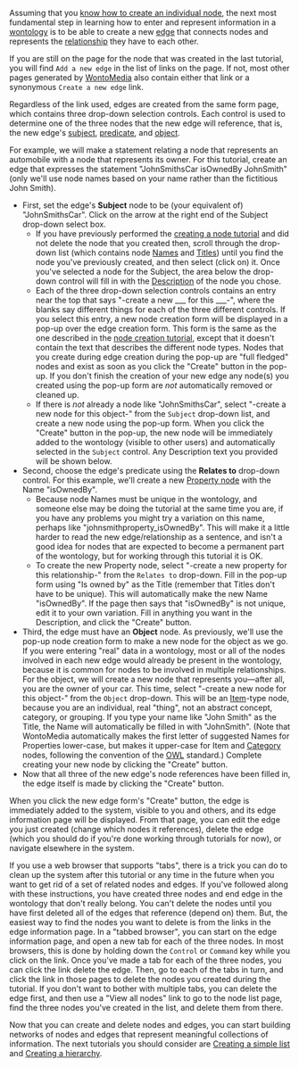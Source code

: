<!-- Copyright (c)  2010  Glen E. Ivey
     Permission is granted to copy, distribute and/or modify this document
     under the terms of the GNU Free Documentation License, Version 1.3;
     with no Invariant Sections, no Front-Cover Texts, and no Back-Cover Texts.
     A copy of the license is in the file COPYING.DOCUMENTATION
  -->


Assuming that you [[WmHelp:Tutorials/CreatingANode|know how to create an individual node]], the next most fundamental step in learning how to enter and represent information in a [[WmHelp:GlossaryPtoZ#anchor_Wontology|wontology]] is to be able to create a new [[WmHelp:GlossaryAtoO#anchor_Edge|edge]] that connects nodes and represents the [[WmHelp:GlossaryPtoZ#anchor_Relationship|relationship]] they have to each other.

If you are still on the page for the node that was created in the last tutorial, you will find <tt>Add a new edge</tt> in the list of links on the page.  If not, most other pages generated by [[WmHelp:GlossaryPtoZ#anchor_WontoMedia|WontoMedia]] also contain either that link or a synonymous <tt>Create a new edge</tt> link.

Regardless of the link used, edges are created from the same form page, which contains three drop-down selection controls.  Each control is used to determine one of the three nodes that the new edge will reference, that is, the new edge's [[WmHelp:GlossaryPtoZ#anchor_Subject|subject]], [[WmHelp:GlossaryPtoZ#anchor_Predicate|predicate]], and [[WmHelp:GlossaryAtoO#anchor_Object|object]].

For example, we will make a statement relating a node that represents an automobile with a node that represents its owner.  For this tutorial, create an edge that expresses the statement "JohnSmithsCar isOwnedBy JohnSmith" (only we'll use node names based on your name rather than the fictitious John Smith).

* First, set the edge's '''Subject''' node to be (your equivalent of) "JohnSmithsCar".  Click on the arrow at the right end of the Subject drop-down select box.
** If you have previously performed the [[WmHelp:Tutorials/CreatingANode|creating a node tutorial]] and did not delete the node that you created then, scroll through the drop-down list (which contains node [[WmHelp:GlossaryAtoO#anchor_Name|Names]] and [[WmHelp:GlossaryPtoZ#anchor_Title|Titles]]) until you find the node you've previously created, and then select (click on) it.  Once you've selected a node for the Subject, the area below the drop-down control will fill in with the [[WmHelp:GlossaryAtoO#anchor_Description|Description]] of the node you chose.
** Each of the three drop-down selection controls contains an entry near the top that says "-create a new ___ for this ___-", where the blanks say different things for each of the three different controls.  If you select this entry, a new node creation form will be displayed in a pop-up over the edge creation form.  This form is the same as the one described in the [[WmHelp:Tutorials/CreatingANode|node creation tutorial]], except that it doesn't contain the text that describes the different node types.  Nodes that you create during edge creation during the pop-up are "full fledged" nodes and exist as soon as you click the "Create" button in the pop-up.  If you don't finish the creation of your new edge any node(s) you created using the pop-up form are ''not'' automatically removed or cleaned up.
** If there is ''not'' already a node like "JohnSmithsCar", select "-create a new node for this object-" from the <tt>Subject</tt> drop-down list, and create a new node using the pop-up form.  When you click the "Create" button in the pop-up, the new node will be immediately added to the wontology (visible to other users) and automatically selected in the <tt>Subject</tt> control.  Any Description text you provided will be shown below.
* Second, choose the edge's predicate using the '''Relates to''' drop-down control.  For this example, we'll create a new [[WmHelp:GlossaryPtoZ#anchor_Property|Property node]] with the Name "isOwnedBy".
** Because node Names must be unique in the wontology, and someone else may be doing the tutorial at the same time you are, if you have any problems you might try a variation on this name, perhaps like "johnsmithproperty_isOwnedBy".  This will make it a little harder to read the new edge/relationship as a sentence, and isn't a good idea for nodes that are expected to become a permanent part of the wontology, but for working through this tutorial it is OK.
** To create the new Property node, select "-create a new property for this relationship-" from the <tt>Relates to</tt> drop-down.  Fill in the pop-up form using "Is owned by" as the Title (remember that Titles don't have to be unique).  This will automatically make the new Name "isOwnedBy".  If the page then says that "isOwnedBy" is not unique, edit it to your own variation.  Fill in anything you want in the Description, and click the "Create" button.
* Third, the edge must have an '''Object''' node.  As previously, we'll use the pop-up node creation form to make a new node for the object as we go.  If you were entering "real" data in a wontology, most or all of the nodes involved in each new edge would already be present in the wontology, because it is common for nodes to be involved in multiple relationships.  For the object, we will create a new node that represents you&mdash;after all, you are the owner of your car.  This time, select "-create a new node for this object-" from the <tt>Object</tt> drop-down.  This will be an [[WmHelp:GlossaryAtoO#anchor_Item|Item]]-type node, because you are an individual, real "thing", not an abstract concept, category, or grouping.  If you type your name like "John Smith" as the Title, the Name will automatically be filled in with "JohnSmith".  (Note that WontoMedia automatically makes the first letter of suggested Names for Properties lower-case, but makes it upper-case for Item and [[WmHelp:GlossaryAtoO#anchor_Category|Category]] nodes, following the convention of the [[WmHelp:GlossaryAtoO#anchor_OWL|OWL]] standard.)  Complete creating your new node by clicking the "Create" button.
* Now that all three of the new edge's node references have been filled in, the edge itself is made by clicking the "Create" button.

When you click the new edge form's "Create" button, the edge is immediately added to the system, visible to you and others, and its edge information page will be displayed.  From that page, you can edit the edge you just created (change which nodes it references), delete the edge (which you should do if you're done working through tutorials for now), or navigate elsewhere in the system.

If you use a web browser that supports "tabs", there is a trick you can do to clean up the system after this tutorial or any time in the future when you want to get rid of a set of related nodes and edges.  If you've followed along with these instructions, you have created three nodes and end edge in the wontology that don't really belong.  You can't delete the nodes until you have first deleted all of the edges that reference (depend on) them.  But, the easiest way to find the nodes you want to delete is from the links in the edge information page.  In a "tabbed browser", you can start on the edge information page, and open a new tab for each of the three nodes.  In most browsers, this is done by holding down the <tt>Control</tt> or <tt>Command</tt> key while you click on the link.  Once you've made a tab for each of the three nodes, you can click the link delete the edge.  Then, go to each of the tabs in turn, and click the link in those pages to delete the nodes you created during the tutorial.  If you don't want to bother with multiple tabs, you can delete the edge first, and then use a "View all nodes" link to go to the node list page, find the three nodes you've created in the list, and delete them from there.

Now that you can create and delete nodes and edges, you can start building networks of nodes and edges that represent meaningful collections of information.  The next tutorials you should consider are [[WmHelp:Tutorials/CreatingAList|Creating a simple list]] and [[WmHelp:Tutorials/CreatingAHierarchy|Creating a hierarchy]].
